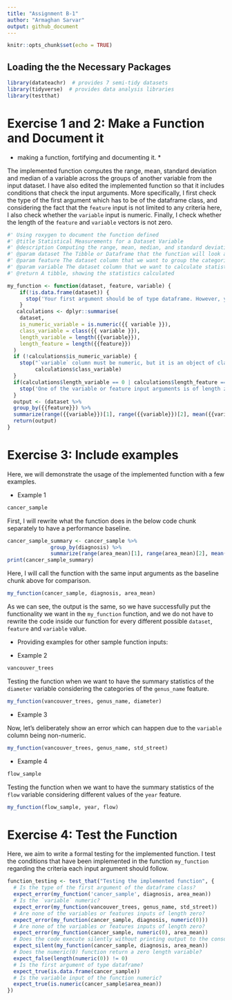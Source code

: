 ```yaml
---
title: "Assignment B-1"
author: "Armaghan Sarvar"
output: github_document
---
```


```r
knitr::opts_chunk$set(echo = TRUE)
```

## Loading the the Necessary Packages

```r
library(datateachr)  # provides 7 semi-tidy datasets
library(tidyverse)  # provides data analysis libraries
library(testthat)
```

# Exercise 1 and 2: Make a Function and Document it

* making a function, fortifying and documenting it. *

The implemented function computes the range, mean, standard deviation and median of a variable across the groups of another variable from the input dataset.
I have also edited the implemented function so that it includes conditions that check the input arguments. More specifically, I first check the type of the first argument which has to be of the dataframe class, and considering the fact that the `feature` input is not limited to any criteria here, I also check whether the `variable` input is numeric. Finally, I check whether the length of the `feature` and `variable` vectors is not zero. 

```r
#' Using roxygen to document the function defined 
#' @title Statistical Measurements for a Dataset Variable
#' @description Computing the range, mean, median, and standard deviation of a variable across the groups of a feature from a dataset.
#' @param dataset The Tibble or Dataframe that the function will look at in order to extract the above information
#' @param feature The dataset column that we want to group the categories for
#' @param variable The dataset column that we want to calculate statistics on
#' @return A tibble, showing the statistics calculated

my_function <- function(dataset, feature, variable) {
    if(!is.data.frame(dataset)) {
      stop('Your first argument should be of type dataframe. However, your input dataset is of class:', class(dataset))
    }
   calculations <- dplyr::summarise(
    dataset,
    is_numeric_variable = is.numeric({{ variable }}),
    class_variable = class({{ variable }}),
    length_variable = length({{variable}}),
    length_feature = length({{feature}})
  )
  if (!calculations$is_numeric_variable) {
    stop("`variable` column must be numeric, but it is an object of class ",
         calculations$class_variable)
  }
  if(calculations$length_variable == 0 | calculations$length_feature == 0){
    stop('One of the variable or feature input arguments is of length zero!')
  }
  output <- (dataset %>%
  group_by({{feature}}) %>%
  summarize(range({{variable}})[1], range({{variable}})[2], mean({{variable}}), median({{variable}}), sd({{variable}})))
  return(output)
}

```


# Exercise 3: Include examples
Here, we will demonstrate the usage of the implemented function with a few examples. 

* Example 1

```r
cancer_sample
```

First, I will rewrite what the function does in the below code chunk separately to have a performance baseline.

```r
cancer_sample_summary <- cancer_sample %>% 
              group_by(diagnosis) %>%
              summarize(range(area_mean)[1], range(area_mean)[2], mean(area_mean), median(area_mean), sd(area_mean))
print(cancer_sample_summary)

```

Here, I will call the function with the same input arguments as the baseline chunk above for comparison.

```r
my_function(cancer_sample, diagnosis, area_mean)
```
As we can see, the output is the same, so we have successfully put the functionality we want in the `my_function` function, and we do not have to rewrite the code inside our function for every different possible `dataset`, `feature` and `variable` value. 

* Providing examples for other sample function inputs:

* Example 2

```r
vancouver_trees
```

Testing the function when we want to have the summary statistics of the `diameter` variable considering the categories of the `genus_name` feature. 

```r
my_function(vancouver_trees, genus_name, diameter)
```

* Example 3

Now, let's deliberately show an error which can happen due to the `variable` column being non-numeric.

```r
my_function(vancouver_trees, genus_name, std_street)
```

* Example 4

```r
flow_sample
```

Testing the function when we want to have the summary statistics of the `flow` variable considering different values of the `year` feature. 

```r
my_function(flow_sample, year, flow)
```


# Exercise 4: Test the Function

Here, we aim to write a formal testing for the implemented function. I test the conditions that have been implemented in the function `my_function` regarding the criteria each input argument should follow.

```r
function_testing <- test_that("Testing the implemented function", {
  # Is the type of the first argument of the dataframe class?
  expect_error(my_function('cancer_sample', diagnosis, area_mean))
  # Is the `variable` numeric?
  expect_error(my_function(vancouver_trees, genus_name, std_street))
  # Are none of the variables or features inputs of length zero?
  expect_error(my_function(cancer_sample, diagnosis, numeric(0)))
  # Are none of the variables or features inputs of length zero?
  expect_error(my_function(cancer_sample, numeric(0), area_mean))
  # Does the code execute silently without printing output to the console?
  expect_silent(my_function(cancer_sample, diagnosis, area_mean))
  # Does the numeric(0) function return a zero length variable?
  expect_false(length(numeric(0)) != 0)
  # Is the first argument of type dataframe?
  expect_true(is.data.frame(cancer_sample))
  # Is the variable input of the function numeric?
  expect_true(is.numeric(cancer_sample$area_mean))
})
```

